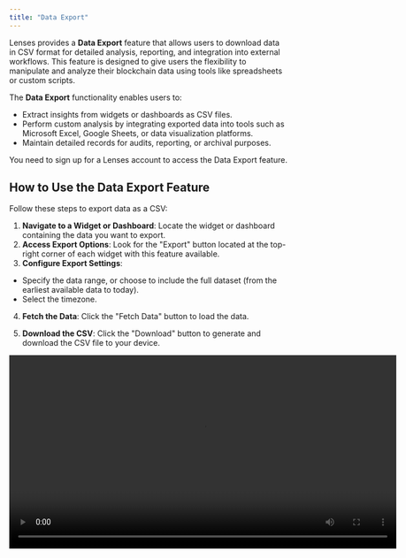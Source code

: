 ```yaml
---
title: "Data Export"
---
```


Lenses provides a **Data Export** feature that allows users to download data in CSV format for detailed analysis, reporting, and integration into external workflows. This feature is designed to give users the flexibility to manipulate and analyze their blockchain data using tools like spreadsheets or custom scripts.

The **Data Export** functionality enables users to:
- Extract insights from widgets or dashboards as CSV files.
- Perform custom analysis by integrating exported data into tools such as Microsoft Excel, Google Sheets, or data visualization platforms.
- Maintain detailed records for audits, reporting, or archival purposes.

<Callout type="warning" title="Sign up for Lenses">
You need to sign up for a Lenses account to access the Data Export feature. 
</Callout>

## How to Use the Data Export Feature

Follow these steps to export data as a CSV:

1. **Navigate to a Widget or Dashboard**: Locate the widget or dashboard containing the data you want to export.
2. **Access Export Options**: Look for the "Export" button located at the top-right corner of each widget with this feature available.
3. **Configure Export Settings**:
  - Specify the data range, or choose to include the full dataset (from the earliest available data to today).
  - Select the timezone.

4. **Fetch the Data**: Click the "Fetch Data" button to load the data.

5. **Download the CSV**: Click the "Download" button to generate and download the CSV file to your device.

<Video src="media/lenses/data-export.mp4" width="700px"/>
